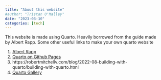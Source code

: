 ```yaml
---
title: "About this website"
#author: "Tristan O'Malley"
date: "2023-03-10"
categories: [tech]
---
```


This website is made using Quarto. Heavily borrowed from the guide made by Albert Rapp. Some other useful links to make your own quarto website

1. [Albert Rapp](https://albert-rapp.de/posts/13_quarto_blog_writing_guide/13_quarto_blog_writing_guide.html)
2. [Quarto on Github Pages](https://quarto.org/docs/publishing/github-pages.html)
3. https://robertmitchellv.com/blog/2022-08-building-with-quarto/building-with-quarto.html 
4. [Quarto Gallery](https://quarto.org/docs/gallery/#websites)
